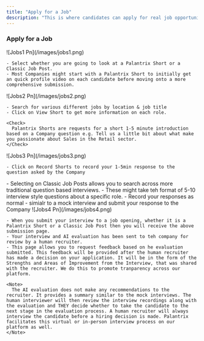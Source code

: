 ```yaml
---
title: "Apply for a Job"
description: "This is where candidates can apply for real job opportunities. Jobs are categorised into two sections: Palantrix Shorts - a 1-5 minute profile video introduction and a Classic Job Post - a more traditional 5-10 questions based interview."
---
```


### Apply for a Job

<Steps>
  <Step title="Select Job Type">
    ![Jobs1 Pn](/images/jobs1.png)

    - Select whether you are going to look at a Palantrix Short or a Classic Job Post.
    - Most Companies might start with a Palantrix Short to initially get an quick profile video on each candidate before moving onto a more comprehensive submission.
  </Step>
  <Step title="Search for Palantrix Shorts Jobs">
    ![Jobs2 Pn](/images/jobs2.png)

    - Search for various different jobs by location & job title
    - Click on View Short to get more information on each role.

    <Check>
      Palantrix Shorts are requests for a short 1-5 minute introduction based on a Company question e.g. Tell us a little bit about what make you passionate about Sales in the Retail sector.
    </Check>
  </Step>
  <Step title="Record your Palantrix Short">
    ![Jobs3 Pn](/images/jobs3.png)

    - Click on Record Shorts to record your 1-5min response to the question asked by the Company
  </Step>
  <Step title="Classic Job Posts ">
    - Selecting on Classic Job Posts allows you to search across more traditional question based interviews.
    - These might take teh format of 5-10 interview style questions about a specific role.
    - Record your responses as normal - simialr to a mock interview and submit your response to the Company
  </Step>
  <Step title="Submission Page">
    ![Jobs4 Pn](/images/jobs4.png)

    - When you submit your interview to a job opening, whether it is a Palantrix Short or a Classic Job Post then you will receive the above submission page.
    - Your interview and AI evaluation has been sent to teh company for review by a human recruiter.
    - This page allows you to request feedback based on he evaluation submitted. This feedback will be provided after the human recruiter has made a decision on your application. It will be in the form of the Strengths and Areas of Improvement from the Interview, that was shared with the recruiter. We do this to promote tranparency across our platform.

    <Note>
      The AI evaluation does not make any recommendations to the recruiter. It provides a summary similar to the mock interviews. The human interviewer will then review the interview recordings along with the evaluation and THEY decide whether to take the candidate to the next stage in the evaluation process. A human recruiter will always interview the candidate before a hiring decision is made. Palantrix facilitates this virtual or in-person interview process on our platform as well.
    </Note>
  </Step>
</Steps>